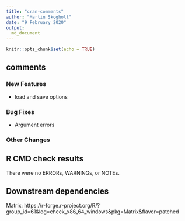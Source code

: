 ```yaml
---
title: "cran-comments"
author: "Martin Skogholt"
date: "9 February 2020"
output:
  md_document
---
```

```r
knitr::opts_chunk$set(echo = TRUE)
```

## comments

### New Features
- load and save options

### Bug Fixes
- Argument errors

### Other Changes


## R CMD check results
There were no ERRORs, WARNINGs, or NOTEs.

## Downstream dependencies
Matrix: https://r-forge.r-project.org/R/?group_id=61&log=check_x86_64_windows&pkg=Matrix&flavor=patched

